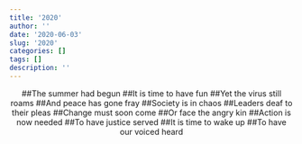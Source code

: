 ```yaml
---
title: '2020'
author: ''
date: '2020-06-03'
slug: '2020'
categories: []
tags: []
description: ''
---
```

<center>
##The summer had begun
##It is time to have fun
##Yet the virus still roams
##And peace has gone fray
##Society is in chaos
##Leaders deaf to their pleas
##Change must soon come
##Or face the angry kin
##Action is now needed
##To have justice served
##It is time to wake up
##To have our voiced heard
</center>